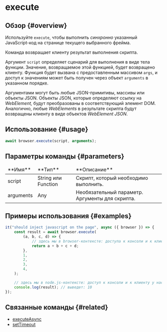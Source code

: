 # execute

## Обзор {#overview}

Используйте `execute`, чтобы выполнить _синхронно_ указанный JavaScript-код на странице текущего выбранного фрейма.

Команда возвращает клиенту результат выполнения скрипта.

Аргумент `script` определяет сценарий для выполнения в виде тела функции. Значение, возвращаемое этой функцией, будет возвращено клиенту. Функция будет вызвана с предоставленным массивом `args`, и доступ к значениям может быть получен через объект `arguments` в указанном порядке.

Аргументами могут быть любые JSON-примитивы, массивы или объекты JSON. Объекты JSON, которые определяют ссылку на _WebElement,_ будут преобразованы в соответствующий элемент DOM. Аналогично, любые _WebElements_ в результате скрипта будут возвращены клиенту в виде объектов _WebElement JSON_.

## Использование {#usage}

```javascript
await browser.execute(script, arguments);
```

## Параметры команды {#parameters}

<table>
<thead>
<tr><td>**Имя**</td><td>**Тип**</td><td>**Описание**</td></tr>
</thead>
<tbody>
<tr><td>script</td><td>String или Function</td><td>Скрипт, который необходимо выполнить.</td></tr>
<tr><td>arguments</td><td>Any</td><td>Необязательный параметр. Аргументы для скрипта.</td></tr>

</tbody>
</table>

## Примеры использования {#examples}

```javascript
it("should inject javascript on the page", async ({ browser }) => {
    const result = await browser.execute(
        (a, b, c, d) => {
            // здесь мы в browser-контексте: доступа к консоли и к клиенту у нас нет
            return a + b + c + d;
        },
        1,
        2,
        3,
        4,
    );

    // здесь мы в node.js-контексте: доступ к консоли и к клиенту у нас есть
    console.log(result); // выведет: 10
});
```

## Связанные команды {#related}

-   [executeAsync](./executeAsync)
-   [setTimeout](./setTimeout)
